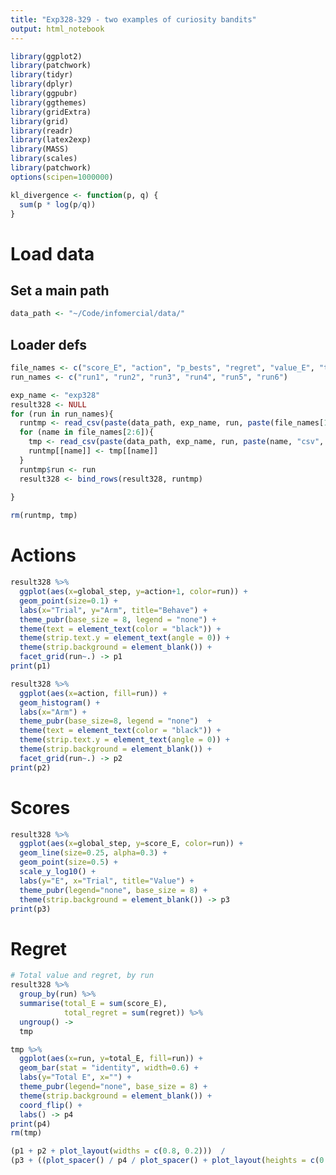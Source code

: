 ```yaml
---
title: "Exp328-329 - two examples of curiosity bandits"
output: html_notebook
---
```


```r
library(ggplot2)
library(patchwork)
library(tidyr)
library(dplyr)
library(ggpubr)
library(ggthemes)
library(gridExtra)
library(grid)
library(readr)
library(latex2exp)
library(MASS) 
library(scales)
library(patchwork)
options(scipen=1000000)

kl_divergence <- function(p, q) {
  sum(p * log(p/q))
}
```

# Load data
## Set a main path
```r
data_path <- "~/Code/infomercial/data/"
```

## Loader defs
```r
file_names <- c("score_E", "action", "p_bests", "regret", "value_E", "ties")
run_names <- c("run1", "run2", "run3", "run4", "run5", "run6")

exp_name <- "exp328"
result328 <- NULL
for (run in run_names){
  runtmp <- read_csv(paste(data_path, exp_name, run, paste(file_names[1], "csv", sep="."), sep="/"))
  for (name in file_names[2:6]){
    tmp <- read_csv(paste(data_path, exp_name, run, paste(name, "csv", sep="."), sep="/"))  
    runtmp[[name]] <- tmp[[name]]
  }
  runtmp$run <- run
  result328 <- bind_rows(result328, runtmp)  
  
}

rm(runtmp, tmp)
```


# Actions
```r
result328 %>% 
  ggplot(aes(x=global_step, y=action+1, color=run)) +
  geom_point(size=0.1) + 
  labs(x="Trial", y="Arm", title="Behave") +
  theme_pubr(base_size = 8, legend = "none") +
  theme(text = element_text(color = "black")) +
  theme(strip.text.y = element_text(angle = 0)) +
  theme(strip.background = element_blank()) +
  facet_grid(run~.) -> p1
print(p1)
```
```r
result328 %>% 
  ggplot(aes(x=action, fill=run)) +
  geom_histogram() + 
  labs(x="Arm") +
  theme_pubr(base_size=8, legend = "none")  +
  theme(text = element_text(color = "black")) +
  theme(strip.text.y = element_text(angle = 0)) +
  theme(strip.background = element_blank()) +
  facet_grid(run~.) -> p2
print(p2)
```
# Scores
```r
result328 %>% 
  ggplot(aes(x=global_step, y=score_E, color=run)) +
  geom_line(size=0.25, alpha=0.3) +
  geom_point(size=0.5) +
  scale_y_log10() +
  labs(y="E", x="Trial", title="Value") +
  theme_pubr(legend="none", base_size = 8) +
  theme(strip.background = element_blank()) -> p3
print(p3)
```

# Regret
```r
# Total value and regret, by run
result328 %>% 
  group_by(run) %>% 
  summarise(total_E = sum(score_E),
            total_regret = sum(regret)) %>% 
  ungroup() ->
  tmp

tmp %>% 
  ggplot(aes(x=run, y=total_E, fill=run)) +
  geom_bar(stat = "identity", width=0.6) +
  labs(y="Total E", x="") +
  theme_pubr(legend="none", base_size = 8) +
  theme(strip.background = element_blank()) +
  coord_flip() +
  labs() -> p4
print(p4)
rm(tmp)
```
```r
(p1 + p2 + plot_layout(widths = c(0.8, 0.2)))  /
(p3 + ((plot_spacer() / p4 / plot_spacer() + plot_layout(heights = c(0.1, 0.8, 0.1)))) + plot_layout(widths = c(0.8, 0.2))) + plot_layout(heights = c(0.6, 0.4))
```